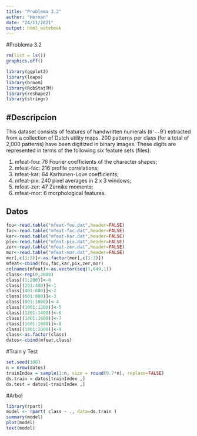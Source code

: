 ---
title: "Problema 3.2"
author: "Hernan"
date: "24/11/2021"
output: html_notebook
---

<style type="text/css">
.main-container {
  max-width: 700px;
  margin-left: auto;
  margin-right: auto;
}
</style>

#Problema 3.2

```{r echo=FALSE, warning=FALSE, include=}
rm(list = ls())
graphics.off()

library(ggplot2)
library(leaps)
library(broom)
library(RobStatTM)
library(reshape2)
library(stringr)
```

#Descripcion
-----------

This dataset consists of features of handwritten numerals (`0'--`9')
extracted from a collection of Dutch utility maps. 200 patterns per
class (for a total of 2,000 patterns) have been digitized in  binary
images. These digits are represented in terms of the following six
feature sets (files): 

1. mfeat-fou: 76 Fourier coefficients of the character shapes; 
2. mfeat-fac: 216 profile correlations; 
3. mfeat-kar: 64 Karhunen-Love coefficients; 
4. mfeat-pix: 240 pixel averages in 2 x 3 windows; 
5. mfeat-zer: 47 Zernike moments; 
6. mfeat-mor: 6 morphological features. 


## Datos
```{r}
fou<-read.table("mfeat-fou.dat",header=FALSE)
fac<-read.table("mfeat-fac.dat",header=FALSE)
kar<-read.table("mfeat-kar.dat",header=FALSE)
pix<-read.table("mfeat-pix.dat",header=FALSE)
zer<-read.table("mfeat-zer.dat",header=FALSE)
mor<-read.table("mfeat-mor.dat",header=FALSE)
mor[,c(1:3)]<-as.factor(mor[,c(1:3)])
mfeat<-cbind(fou,fac,kar,pix,zer,mor)
colnames(mfeat)<-as.vector(seq(1,649,1))
class<-rep(0,2000)
class[(1:200)]<-0
class[(201:400)]<-1
class[(401:600)]<-2
class[(601:800)]<-3
class[(801:1000)]<-4
class[(1001:1200)]<-5
class[(1201:1400)]<-6
class[(1401:1600)]<-7
class[(1601:1800)]<-8
class[(1801:2000)]<-9
class<-as.factor(class)
datos<-cbind(mfeat,class)
```

#Train y Test
```{r}
set.seed(100)
n = nrow(datos)
trainIndex = sample(1:n, size = round(0.7*n), replace=FALSE)
ds.train = datos[trainIndex ,]
ds.test = datos[-trainIndex ,]

```


#Arbol
```{r}
library(rpart) 
model <- rpart( class ~ ., data=ds.train ) 
summary(model)
plot(model)
text(model)
```
